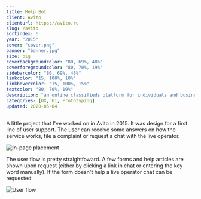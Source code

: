 ```yaml
---
title: Help Bot
client: Avito
clienturl: https://avito.ru
slug: /avito
sortindex: 6
year: "2015"
cover: "cover.png"
banner: "banner.jpg"
size: big
coverbackgroundcolor: "80, 69%, 48%"
coverforegroundcolor: "80, 70%, 19%"
sidebarcolor: "80, 69%, 48%"
linkcolor: "15, 100%, 10%"
linkhovercolor: "15, 100%, 15%"
textcolor: "80, 70%, 19%"
description: "an online classifieds platform for individuals and businesses."
categories: [UX, UI, Prototyping]
updated: 2020-05-04
---
```



<Robots />

A little project that I've worked on in Avito in 2015. It was design for a first line of user support. The user can receive some answers on how the service works, file a complaint or request a chat with the live operator.

![In-page placement](./in-page.png)

The user flow is pretty straightfoward. A few forms and help articles are shown upon request (either by clicking a link in chat or entering the key word manually). If the form doesn't help a live operator chat can be requested.

![User flow](./flowchart.png)
